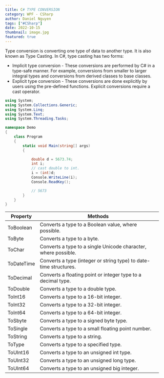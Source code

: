```yaml
---
title: C# TYPE CONVERSION
category: WPF - CSharp
author: Daniel Nguyen
tags: ["#CSharp"]
date: 2022-10-15
thumbnail: image.jpg
featured: true
---
```


Type conversion is converting one type of data to another type. It is also known as 
Type Casting. In C#, type casting has two forms:

- Implicit type conversion - These conversions are performed by C# in a type-safe manner. For example, conversions from smaller to larger integral types 
and conversions from derived classes to base classes.
- Explicit type conversion - These conversions are done explicitly by users 
using the pre-defined functions. Explicit conversions require a cast operator.

```c#
using System;
using System.Collections.Generic;
using System.Linq;
using System.Text;
using System.Threading.Tasks;

namespace Demo
{
    class Program
    {
        static void Main(string[] args)
        {

            double d = 5673.74;
            int i;
            // cast double to int.
            i = (int)d;
            Console.WriteLine(i);
            Console.ReadKey();

            // 5673
        }
    }
}
```

| Property               | Methods                                                                            |
|------------------------|----------------------------------------------------------------------------------------|
| ToBoolean              | Converts a type to a Boolean value, where possible.    |
| ToByte              | Converts a type to a byte.    |
| ToChar              | Converts a type to a single Unicode character, where possible.    |
| ToDateTime              | Converts a type (integer or string type) to date-time structures.   |
| ToDecimal              | Converts a floating point or integer type to a decimal type.    |
| ToDouble              | Converts a type to a double type.    |
| ToInt16              | Converts a type to a 16-bit integer.    |
| ToInt32              | Converts a type to a 32-bit integer.    |
| ToInt64              | Converts a type to a 64-bit integer.    |
| ToSbyte              | Converts a type to a signed byte type.    |
| ToSingle              | Converts a type to a small floating point number.    |
| ToString              | Converts a type to a string.    |
| ToType              | Converts a type to a specified type.    |
| ToUInt16              | Converts a type to an unsigned int type.    |
| ToUInt32              | Converts a type to an unsigned long type.    |
| ToUInt64              | Converts a type to an unsigned big integer.    |

